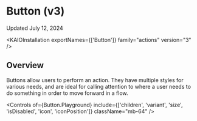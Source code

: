 
<Meta title="Components/Button/Button (v3)/Usage Guidelines" />

# Button (v3)

Updated July 12, 2024

<ResourceLinks
  sourceCode="https://github.com/cultureamp/kaizen-design-system/tree/main/packages/components/src/__rc__/Button"
  figma="https://www.figma.com/design/eZKEE5kXbEMY3lx84oz8iN/branch/sPhYSlgPScLOAOYfAbkaI5/%F0%9F%92%9C-Heart-UI-Kit?node-id=1929-17364&node-type=canvas&m=dev"
  apiSpecification="/?path=/docs/actions-button-button-v3-api-specification--docs"
/>

<KAIOInstallation exportNames={['Button']} family="actions" version="3" />

## Overview

Buttons allow users to perform an action. They have multiple styles for various needs, and are ideal for calling attention to where a user needs to do something in order to move forward in a flow.

<Canvas of={Button.Playground} />

<Controls
  of={Button.Playground}
  include={['children', 'variant', 'size', 'isDisabled', 'icon', 'iconPosition']}
  className="mb-64"
/>
